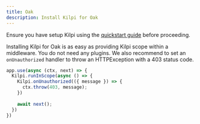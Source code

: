 ```yaml
---
title: Oak
description: Install Kilpi for Oak
---
```


Ensure you have setup Kilpi using the [quickstart guide](/getting-started/quickstart) before proceeding.

Installing Kilpi for Oak is as easy as providing Kilpi scope within a middleware. You do not need any plugins. We also recommend to set an `onUnauthorized` handler to throw an HTTPException with a 403 status code.

```ts
app.use(async (ctx, next) => {
  Kilpi.runInScope(async () => {
    Kilpi.onUnauthorized(({ message }) => {
      ctx.throw(403, message);
    })
    
    await next();
  })
})
```